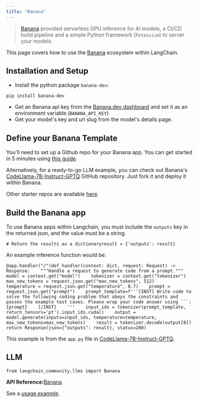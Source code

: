```yaml
---
title: "Banana"
---
```


> [Banana](https://www.banana.dev/) provided serverless GPU inference for AI models, a CI/CD build pipeline and a simple Python framework (`Potassium`) to server your models.

This page covers how to use the [Banana](https://www.banana.dev) ecosystem within LangChain.

## Installation and Setup

* Install the python package `banana-dev`:

```
pip install banana-dev
```

* Get an Banana api key from the [Banana.dev dashboard](https://app.banana.dev) and set it as an environment variable (`BANANA_API_KEY`)
* Get your model's key and url slug from the model's details page.

## Define your Banana Template

You'll need to set up a Github repo for your Banana app. You can get started in 5 minutes using [this guide](https://docs.banana.dev/banana-docs/).

Alternatively, for a ready-to-go LLM example, you can check out Banana's [CodeLlama-7B-Instruct-GPTQ](https://github.com/bananaml/demo-codellama-7b-instruct-gptq) GitHub repository. Just fork it and deploy it within Banana.

Other starter repos are available [here](https://github.com/orgs/bananaml/repositories?q=demo-\&type=all\&language=\&sort=).

## Build the Banana app

To use Banana apps within Langchain, you must include the `outputs` key in the returned json, and the value must be a string.

```
# Return the results as a dictionaryresult = {'outputs': result}
```

An example inference function would be:

````
@app.handler("/")def handler(context: dict, request: Request) -> Response:    """Handle a request to generate code from a prompt."""    model = context.get("model")    tokenizer = context.get("tokenizer")    max_new_tokens = request.json.get("max_new_tokens", 512)    temperature = request.json.get("temperature", 0.7)    prompt = request.json.get("prompt")    prompt_template=f'''[INST] Write code to solve the following coding problem that obeys the constraints and passes the example test cases. Please wrap your code answer using ```:    {prompt}    [/INST]    '''    input_ids = tokenizer(prompt_template, return_tensors='pt').input_ids.cuda()    output = model.generate(inputs=input_ids, temperature=temperature, max_new_tokens=max_new_tokens)    result = tokenizer.decode(output[0])    return Response(json={"outputs": result}, status=200)
````

This example is from the `app.py` file in [CodeLlama-7B-Instruct-GPTQ](https://github.com/bananaml/demo-codellama-7b-instruct-gptq).

## LLM

```
from langchain_community.llms import Banana
```

**API Reference:**[Banana](https://python.langchain.com/api_reference/community/llms/langchain_community.llms.bananadev.Banana.html)

See a [usage example](/oss/integrations/llms/banana).
